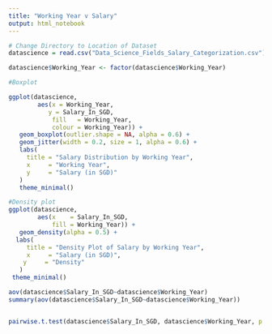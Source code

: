 ```yaml
---
title: "Working Year v Salary"
output: html_notebook
---
```


```r
# Change Directory to Location of Dataset
datascience = read.csv("Data_Science_Fields_Salary_Categorization.csv")
```

```r
datascience$Working_Year <- factor(datascience$Working_Year)

#Boxplot

ggplot(datascience,
        aes(x = Working_Year,
           y = Salary_In_SGD,
            fill   = Working_Year,
            colour = Working_Year)) +
   geom_boxplot(outlier.shape = NA, alpha = 0.6) +
   geom_jitter(width = 0.2, size = 1, alpha = 0.6) +
   labs(
     title = "Salary Distribution by Working Year",
     x     = "Working Year",
     y     = "Salary (in SGD)"
   )
   theme_minimal()

```

```r
#Density plot
ggplot(datascience,
        aes(x    = Salary_In_SGD,
            fill = Working_Year)) +
   geom_density(alpha = 0.5) +
  labs(
     title = "Density Plot of Salary by Working Year",
     x     = "Salary (in SGD)",
    y     = "Density"
   )
 theme_minimal()
```

```r
aov(datascience$Salary_In_SGD~datascience$Working_Year)
summary(aov(datascience$Salary_In_SGD~datascience$Working_Year))


pairwise.t.test(datascience$Salary_In_SGD, datascience$Working_Year, p.adjust.method = "none")

```

